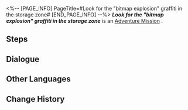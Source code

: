 <%-- [PAGE_INFO]
PageTitle=#Look for the "bitmap explosion" graffiti in the storage zone#
[END_PAGE_INFO] --%>
{{Stub|Dialogue.}}
{{Mission Infobox
|id            = 8000158
|title         = 
|image         = <!--Mission Look for the "bitmap explosion" graffiti in the storage zone.png-->
|type          = Adventure
|event_name    = 
|chapter       = 
|requirements  = [[Companion Mission]] ''[[Punklorde Mentality]]'' completed
|summary       = <!--official mission summary from Fate's Atlas-->
|characters    = Trailblazer
|startLocation = [[<!--starting world-->]] - [[<!--starting area-->]]
|world         = <!--starting world-->
|area          = <!--starting area-->
|prev          = 
|next          = 
|rewards       = 
}}
'''''Look for the "bitmap explosion" graffiti in the storage zone''''' is an [[Adventure Mission]]<!--in [world]-->.

==Steps==


<!--
==Gameplay Notes==

--><!--
==Trial Character==

-->
==Dialogue==
{{Stub Dialogue}}
{{Dialogue Start}}
:{{tx}}
{{Dialogue End}}

==Other Languages==
{{Other Languages
|en   = Look for the "bitmap explosion" graffiti in the storage zone
|zhs  = 寻找收容舱段的「爆破位图」涂鸦
|zht  = 尋找收容艙段的「爆破點陣圖」塗鴉
|ja   = 収容部分にある「爆破ビットマップ」のラクガキを見つける
|ko   = 보관 캐빈의 「폭파 비트맵」 그래피티 찾기
|es   = Busca el grafiti de la explosión de mapas de bits en la zona de almacenamiento
|fr   = Trouver le graffiti «&nbsp;Explosion bitmap&nbsp;» dans la Zone de stockage
|ru   = Найдите все граффити «Взрыв битового изображения» в Зоне хранения
|th   = ตามหากราฟฟิตี้ "Bitmap Explosion" ใน Storage Zone
|vi   = Tìm graffiti "Bitmap Bùng Nổ" trong Khoang Thu Dung
|de   = Finde das Graffiti „Bitmap-Explosion“ in der Lagerzone.
|id   = Temukan grafiti "Bitmap Explosion" di Storage Zone
|pt   = Procure pelo grafite "Explosão de Bitmap" na Zona de Armazenamento
}}

==Change History==
{{Change History|1.1}}

